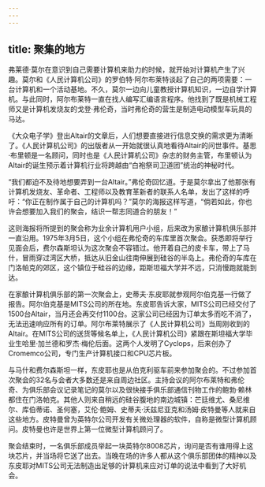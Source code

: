```yaml
---
---
---
```

title: 聚集的地方
---




弗莱德·莫尔在意识到自己需要计算机来助力的时候，就开始对计算机产生了兴趣。莫尔和《人民计算机公司》的罗伯特·阿尔布莱特谈起了自己的两项需要：一台计算机和一个活动基地。不久，莫尔一边向儿童教授计算机知识，一边自学计算机。与此同时，阿尔布莱特一直在找人编写汇编语言程序。他找到了既是机械工程师又是计算机发烧友的戈登·弗伦奇，当时弗伦奇的营生是制造电动模型车玩具的马达。

《大众电子学》登出Altair的文章后，人们想要直接进行信息交换的需求更为清晰了。《人民计算机公司》的出版者从一开始就很认真地看待Altair的问世事件。基思·布里顿是一名顾问，同时也是《人民计算机公司》杂志的财务主管，布里顿认为Altair的诞生预示着计算机行业将跨越由“白袍祭司卫道团”统治的神秘时代。

“我们都迫不及待地想要弄到一台Altair。”弗伦奇回忆道。于是莫尔拿出了他那张有计算机发烧友、革命者、工程师以及教育革新者的联系人名单，发出了这样的呼吁：“你正在制作属于自己的计算机吗？”莫尔的海报这样写道，“倘若如此，你也许会想要加入我们的聚会，结识一帮志同道合的朋友！”

这则海报将所提到的聚会称为业余计算机用户小组，后来改为家酿计算机俱乐部并一直沿用。1975年3月5日，这个小组在弗伦奇的车库里首次聚会。获悉即将举行见面会后，费尔森斯坦认为这次聚会不容错过。他开着自己的皮卡车，带上了马什，冒雨穿过湾区大桥，抵达从旧金山往南伸展到硅谷的半岛上。弗伦奇的车库在门洛帕克的郊区，这个镇位于硅谷的边缘，距斯坦福大学并不远，只消慢跑就能到达。

在家酿计算机俱乐部的第一次聚会上，史蒂夫·东皮耶就参观阿尔伯克基一行做了报告。阿尔伯克基是MITS公司的所在地。东皮耶告诉大家，MITS公司已经交付了1500台Altair，当月还会再交付1100台。这家公司已经因为订单太多而吃不消了，无法迅速响应所有的订单。阿尔布莱特展示了《人民计算机公司》当周刚收到的Altair。在MITS公司的送货等候名单上，《人民计算机公司》紧跟在斯坦福大学毕业生哈里·加兰德和罗杰·梅伦后面。这两个人发明了Cyclops，后来创办了Cromemco公司，专门生产计算机接口和CPU芯片板。

与马什和费尔森斯坦一样，东皮耶也是从伯克利驱车前来参加聚会的。不过参加首次聚会的32名与会者大多数还是来自周边社区。主持会议的阿尔布莱特和弗伦奇、为俱乐部会议记录笔记的莫尔以及很快接手俱乐部通信刊物工作的鲍勃·赖林都住在门洛帕克。其他人则来自稍远的硅谷腹地的南边城镇：芒廷维尤、桑尼维尔、库伯蒂诺、圣何塞，艾伦·鲍姆、史蒂夫·沃兹尼亚克和汤姆·皮特曼等人就来自这些地方。皮特曼曾为英特尔公司开发有关微处理器的软件，自称是微型计算机顾问。皮特曼也许是世界上第一位微型计算机顾问了。

聚会结束时，一名俱乐部成员举起一块英特尔8008芯片，询问是否有谁用得上这块芯片，并当场将它送了出去。当晚在场的许多人都从这个俱乐部团体的精神以及东皮耶对MITS公司无法制造出足够的计算机来应对订单的说法中看到了大好机会。